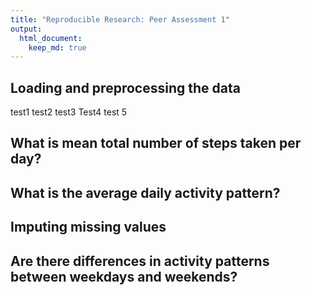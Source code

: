 ```yaml
---
title: "Reproducible Research: Peer Assessment 1"
output: 
  html_document:
    keep_md: true
---
```



## Loading and preprocessing the data
test1
test2
test3
Test4 test 5


## What is mean total number of steps taken per day?



## What is the average daily activity pattern?



## Imputing missing values



## Are there differences in activity patterns between weekdays and weekends?
